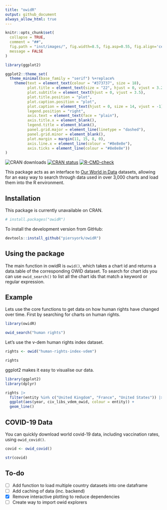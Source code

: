 ```yaml
---
title: "owidR"
output: github_document
always_allow_html: true
---
```


```r
knitr::opts_chunk$set(
  collapse = TRUE,
  comment = "##",
  fig.path = "inst/images/", fig.width=8.5, fig.asp=0.55, fig.align='center',
  message = FALSE
)

library(ggplot2)

ggplot2::theme_set(
  theme_minimal(base_family = "serif") %+replace%
    theme(text = element_text(colour = "#373737", size = 18),
          plot.title = element_text(size = "22", hjust = 0, vjust = 3.2, face = "bold"),
          plot.subtitle = element_text(hjust = 0, vjust = 3.5),
          plot.title.position = "plot",
          plot.caption.position = "plot",
          plot.caption = element_text(hjust = 0, size = 14, vjust = -1),
          legend.position = "right",
          axis.text = element_text(face = "plain"),
          axis.title.x = element_blank(),
          legend.title = element_blank(),
          panel.grid.major = element_line(linetype = "dashed"),
          panel.grid.minor = element_blank(),
          plot.margin = margin(11, 15, 8, 0),
          axis.line.x = element_line(colour = "#8e8e8e"),
          axis.ticks = element_line(colour = "#8e8e8e"))
)

```

<!-- badges: start -->

![CRAN downloads](http://cranlogs.r-pkg.org/badges/grand-total/owidR) [![CRAN status](https://www.r-pkg.org/badges/version/owidR)](https://CRAN.R-project.org/package=owidR) [![R-CMD-check](https://github.com/piersyork/owidR/workflows/R-CMD-check/badge.svg)](https://github.com/piersyork/owidR/actions)

<!-- badges: end -->

This package acts as an interface to [Our World in Data](https://ourworldindata.org/) datasets, allowing for an easy way to search through data used in over 3,000 charts and load them into the R environment.

## Installation

This package is currently unavailable on CRAN.

```r
# install.packages("owidR")
```

To install the development version from GitHub:

```r
devtools::install_github("piersyork/owidR")
```

## Using the package

The main function in owidR is `owid()`, which takes a chart id and returns a data.table of the corresponding OWID dataset. To search for chart ids you can use `owid_search()` to list all the chart ids that match a keyword or regular expression.

## Example

Lets use the core functions to get data on how human rights have changed over time. First by searching for charts on human rights.

```r
library(owidR)

owid_search("human rights")

```

Let's use the v-dem human rights index dataset.

```r

rights <- owid("human-rights-index-vdem")

rights

```

ggplot2 makes it easy to visualise our data.

```r
library(ggplot2)
library(dplyr)

rights |> 
  filter(entity %in% c("United Kingdom", "France", "United States")) |> 
  ggplot(aes(year, civ_libs_vdem_owid, colour = entity)) +
  geom_line()
```

## COVID-19 Data

You can quickly download world covid-19 data, including vaccination rates, using `owid_covid()`.

```r
covid <- owid_covid()

str(covid)
```

## To-do

-   [ ] Add function to load multiple country datasets into one dataframe
-   [ ] Add caching of data (inc. backend)
-   [x] Remove interactive plotting to reduce dependencies
-   [ ] Create way to import owid explorers
